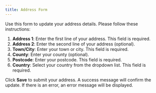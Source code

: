 ```yaml
---
title: Address Form
---
```


Use this form to update your address details. Please follow these instructions:

1. **Address 1**: Enter the first line of your address. This field is required.
2. **Address 2**: Enter the second line of your address (optional).
3. **Town/City**: Enter your town or city. This field is required.
4. **County**: Enter your county (optional).
5. **Postcode**: Enter your postcode. This field is required.
6. **Country**: Select your country from the dropdown list. This field is required.

Click **Save** to submit your address. A success message will confirm the update. If there is an error, an error message will be displayed.
